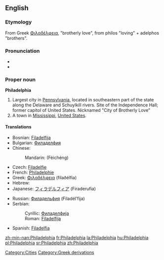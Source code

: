 ==English==
{{wikipedia|Philadelphia, Pennsylvania}}

===Etymology===
From Greek [[Φιλαδέλφεια]], "brotherly love", from philos "loving" + adelphos "brothers".

===Pronunciation===
* {{audio|en-uk-Philadelphia.ogg|Audio (UK)}}
* {{audio|en-us-Philadelphia.ogg|Audio (US)}}

===Proper noun===
'''Philadelphia'''

# Largest city in [[Pennsylvania]], located in southeastern part of the state along the Delaware and Schuylkill rivers. Site of the Independence Hall; former capitol of United States. Nicknamed "City of Brotherly Love"
# A town in [[Mississippi]], [[United States]].

====Translations====
{{top}}
* Bosnian: [[Filadelfija#Bosnian|Filadelfija]] {{f}}
* Bulgarian: [[Филаделфия]] {{f}}
* Chinese:
*: Mandarin: {{zh-ts|費城|费城}} (Fèichéng)
* Czech: [[Filadelfie]] {{f}}
* French: [[Philadelphie]]
* Greek: [[Φιλαδέλφεια]] (filaðélfia) {{f}}
* Hebrew: {{t-|he|פילדלפיה|alt=פִילָדֶלְפִיָּה|sc=Hebr|tr=filadélfia|g=f}}
* Japanese: [[フィラデルフィア]] (Firaderufia)
{{mid}}
* Russian: [[Филадельфия]] (Filadél’fija) {{f}}
* Serbian:
*: Cyrillic: [[Филаделфија#Serbian|Филаделфија]] {{f}}
*: Roman: [[Filadelfija#Serbian|Filadelfija]] {{f}}
* Spanish: [[Filadelfia]] {{f}}
{{bottom}}

[[Category:Cities]]
[[Category:Greek derivations]]

[[zh-min-nan:Philadelphia]]
[[fr:Philadelphia]]
[[la:Philadelphia]]
[[hu:Philadelphia]]
[[pl:Philadelphia]]
[[sr:Philadelphia]]
[[zh:Philadelphia]]
